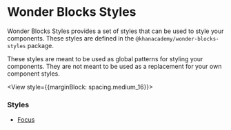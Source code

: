 

<Meta title="Packages / Styles / Overview" />

# Wonder Blocks Styles

Wonder Blocks Styles provides a set of styles that can be used to style your
components. These styles are defined in the `@khanacademy/wonder-blocks-styles`
package.

These styles are meant to be used as global patterns for styling your
components. They are not meant to be used as a replacement for your own
component styles.

<View style={{marginBlock: spacing.medium_16}}>
    <Banner
        kind="info"
        layout="full-width"
        text="We highly recommend using existing Wonder Blocks components instead of
        creating your own components. Use these styles to augment existing components
        when necessary."
    />
</View>

### Styles

- <a href="../?path=/docs/packages-styles-focus-styles--docs">Focus</a>
